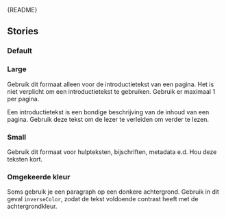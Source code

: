 
<Meta of={ParagraphStories} />

<Markdown>{README}</Markdown>

<Primary />

<Controls />

## Stories

### Default

<Canvas of={ParagraphStories.Default} />

### Large

Gebruik dit formaat alleen voor de introductietekst van een pagina. Het is niet verplicht om een introductietekst te gebruiken. Gebruik er maximaal 1 per pagina.

Een introductietekst is een bondige beschrijving van de inhoud van een pagina. Gebruik deze tekst om de lezer te verleiden om verder te lezen.

<Canvas of={ParagraphStories.Large} />

### Small

Gebruik dit formaat voor hulpteksten, bijschriften, metadata e.d. Hou deze teksten kort.

<Canvas of={ParagraphStories.Small} />

### Omgekeerde kleur

Soms gebruik je een paragraph op een donkere achtergrond. Gebruik in dit geval `inverseColor`,
zodat de tekst voldoende contrast heeft met de achtergrondkleur.

<Canvas of={ParagraphStories.InvertedColor} />
